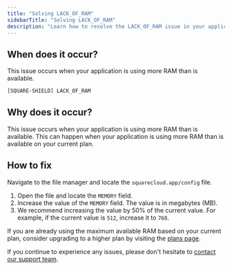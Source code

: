 ```yaml
---
title: "Solving LACK_OF_RAM"
sidebarTitle: "Solving LACK_OF_RAM"
description: "Learn how to resolve the LACK_OF_RAM issue in your application."
---
```


## When does it occur?

This issue occurs when your application is using more RAM than is available.

```bash
[SQUARE-SHIELD] LACK_OF_RAM
```

## Why does it occur?

This issue occurs when your application is using more RAM than is available. This can happen when your application is using more RAM than is available on your current plan.

## How to fix

Navigate to the file manager and locate the `squarecloud.app/config` file.
1. Open the file and locate the `MEMORY` field.
2. Increase the value of the `MEMORY` field. The value is in megabytes (MB). 
3. We recommend increasing the value by 50% of the current value. For example, if the current value is `512`, increase it to `768`.

If you are already using the maximum available RAM based on your current plan, consider upgrading to a higher plan by visiting the [plans page](https://squarecloud.app/plans).

If you continue to experience any issues, please don't hesitate to [contact our support team](/company/support).
